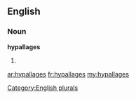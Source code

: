 ==English==

===Noun===
'''hypallages'''

# {{plural of|[[hypallage]]}}

[[Category:English plurals]]

[[ar:hypallages]]
[[fr:hypallages]]
[[my:hypallages]]